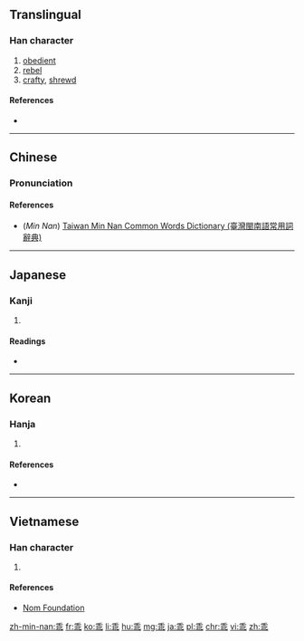 ==Translingual==

===Han character===
{{Han char|rn=4|rad=丿|as=07|sn=8|four=20111|canj=HJLP|ids=⿻千北}}

# [[obedient]]
# [[rebel]]
# [[crafty]], [[shrewd]]

====References====
* {{Han ref|kx=0083.030|dkj=00149|dj=0166.260|hdz=10038.180|uh=4E56|ud=20054|bh=A8C4|bd=43204}}

----

==Chinese==
{{zh-forms}}

===Pronunciation===
{{zh-pron
|m=guāi
|c=gwaai1
|h=
|mn=kuai
|w=
|mc=y
|oc=y
|ma=
|cat=a,v
}}

====References====
*(''Min Nan'') [http://twblg.dict.edu.tw/holodict_new/result_detail.jsp?n_no=3534&curpage=1&sample=%E4%B9%96&radiobutton=1&querytarget=1&limit=20&pagenum=1&rowcount=2 Taiwan Min Nan Common Words Dictionary (臺灣閩南語常用詞辭典)]

----

==Japanese==

===Kanji===
{{ja-kanji|grade=|rs=丿07}}

# {{defn|lang=ja|sort=丿07}}

====Readings====
* {{ja-readings|on=[[かい]] (kai)|kun=[[もどる]] (modoru), [[そむく]] (somuku)}}

----

==Korean==

===Hanja===
{{ko-hanja|hangeul=괴|rv=goe|mr=koe|y=koy|eumhun=어그러질|ehrv=eogeureojil|ehmr=ǒgǔrǒjil|ehy=}}

# {{defn|lang=ko|sort=丿07}}

====References====
* {{Hanja ref|nav=8170}}

----

==Vietnamese==

===Han character===
{{vi-readings|rs=丿07| hanviet = [[quai]], [[quay]]}}

# {{defn|lang=vi|sort=丿07}}

====References====
*[http://nomfoundation.org/common/nom_details.php?codepoint=4e56 Nom Foundation]

[[zh-min-nan:乖]]
[[fr:乖]]
[[ko:乖]]
[[li:乖]]
[[hu:乖]]
[[mg:乖]]
[[ja:乖]]
[[pl:乖]]
[[chr:乖]]
[[vi:乖]]
[[zh:乖]]